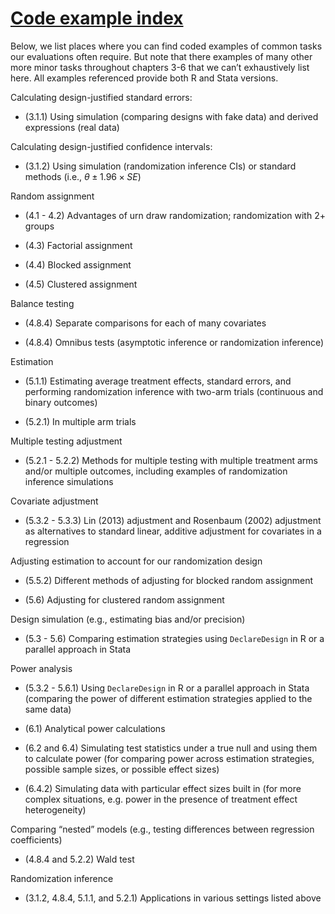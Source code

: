 # [Code example index](#codeindex)

Below, we list places where you can find coded examples of common tasks our evaluations often require. But note that there examples of many other more minor tasks throughout chapters 3-6 that we can't exhaustively list here. All examples referenced provide both R and Stata versions.

Calculating design-justified standard errors:

- (3.1.1) Using simulation (comparing designs with fake data) and derived expressions (real data)

Calculating design-justified confidence intervals:

- (3.1.2) Using simulation (randomization inference CIs) or standard methods (i.e., $\theta \pm 1.96 \times SE$)

Random assignment

- (4.1 - 4.2) Advantages of urn draw randomization; randomization with 2+ groups

- (4.3) Factorial assignment

- (4.4) Blocked assignment

- (4.5) Clustered assignment

Balance testing

- (4.8.4) Separate comparisons for each of many covariates

- (4.8.4) Omnibus tests (asymptotic inference or randomization inference)

Estimation

- (5.1.1) Estimating average treatment effects, standard errors, and performing randomization inference with two-arm trials (continuous and binary outcomes)

- (5.2.1) In multiple arm trials

Multiple testing adjustment

- (5.2.1 - 5.2.2) Methods for multiple testing with multiple treatment arms and/or multiple outcomes, including examples of randomization inference simulations

Covariate adjustment

- (5.3.2 - 5.3.3) Lin (2013) adjustment and Rosenbaum (2002) adjustment as alternatives to standard linear, additive adjustment for covariates in a regression

Adjusting estimation to account for our randomization design

- (5.5.2) Different methods of adjusting for blocked random assignment

- (5.6) Adjusting for clustered random assignment

Design simulation (e.g., estimating bias and/or precision)

- (5.3 - 5.6) Comparing estimation strategies using `DeclareDesign` in R or a parallel approach in Stata

Power analysis

- (5.3.2 - 5.6.1) Using `DeclareDesign` in R or a parallel approach in Stata (comparing the power of different estimation strategies applied to the same data)

- (6.1) Analytical power calculations

- (6.2 and 6.4) Simulating test statistics under a true null and using them to calculate power (for comparing power across estimation strategies, possible sample sizes, or possible effect sizes)

- (6.4.2) Simulating data with particular effect sizes built in (for more complex situations, e.g. power in the presence of treatment effect heterogeneity)

Comparing "nested" models (e.g., testing differences between regression coefficients)

- (4.8.4 and 5.2.2) Wald test

Randomization inference

- (3.1.2, 4.8.4, 5.1.1, and 5.2.1) Applications in various settings listed above
